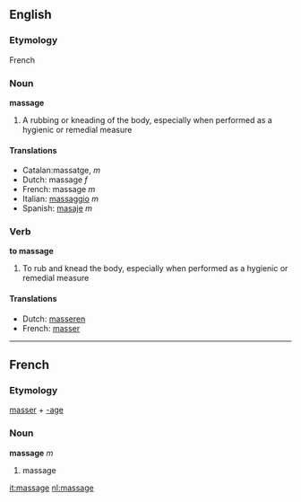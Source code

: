 ==English==
===Etymology===
French
===Noun===
'''massage'''

#A rubbing or kneading of the body, especially when performed as a hygienic or remedial measure

====Translations====
*Catalan:massatge, ''m''
*Dutch: massage ''f''
*French: massage ''m''
*Italian: [[massaggio]] ''m''
*Spanish: [[masaje]] ''m''

===Verb===
'''to massage'''

#To rub and knead the body, especially when performed as a hygienic or remedial measure

====Translations====
*Dutch: [[masseren]]
*French: [[masser]]

----
==French==
===Etymology===
[[masser]] + [[-age]]

===Noun===
'''massage''' ''m''

# massage

[[it:massage]]
[[nl:massage]]